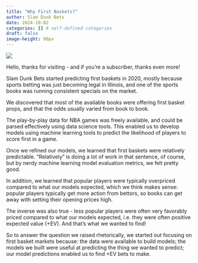```yaml
---
title: "Why First Baskets?"
author: Slam Dunk Bets
date: 2024-10-02
categories: [] # self-defined categories
draft: false
image-height: 90px
---
```


![](../../images/logo_fav.jpg)

Hello, thanks for visiting - and if you're a subscriber, thanks even more!

Slam Dunk Bets started predicting first baskets in 2020, mostly because sports betting was just becoming legal in Illinois, and one of the sports books was running consistent specials on the market.

We discovered that most of the available books were offering first basket props, and that the odds usually varied from book to book.

The play-by-play data for NBA games was freely available, and could be parsed effectively using data science tools. This enabled us to develop models using machine learning tools to predict the likelihood of players to score first in a game.

Once we refined our models, we learned that first baskets were relatively predictable. "Relatively" is doing a lot of work in that sentence, of course, but by nerdy machine learning model evaluation metrics, we felt pretty good.

In addition, we learned that popular players were typically overpriced compared to what our models expected, which we think makes sense: popular players typically get more action from bettors, so books can get away with setting their opening prices high.

The inverse was also true - less popular players were often very favorably priced compared to what our models expected, i.e. they were often positive expected value (+EV). And that's what we wanted to find!

So to answer the question we raised rhetorically, we started out focusing on first basket markets because: the data were available to build models; the models we built were useful at predicting the thing we wanted to predict; our model predictions enabled us to find +EV bets to make.

